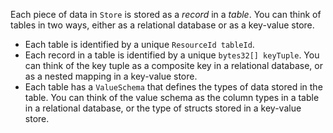 Each piece of data in `Store` is stored as a _record_ in a _table_.
You can think of tables in two ways, either as a relational database or as a key-value store.

- Each table is identified by a unique `ResourceId tableId`.
- Each record in a table is identified by a unique `bytes32[] keyTuple`.
  You can think of the key tuple as a composite key in a relational database, or as a nested mapping in a key-value store.
- Each table has a `ValueSchema` that defines the types of data stored in the table.
  You can think of the value schema as the column types in a table in a relational database, or the type of structs stored in a key-value store.
